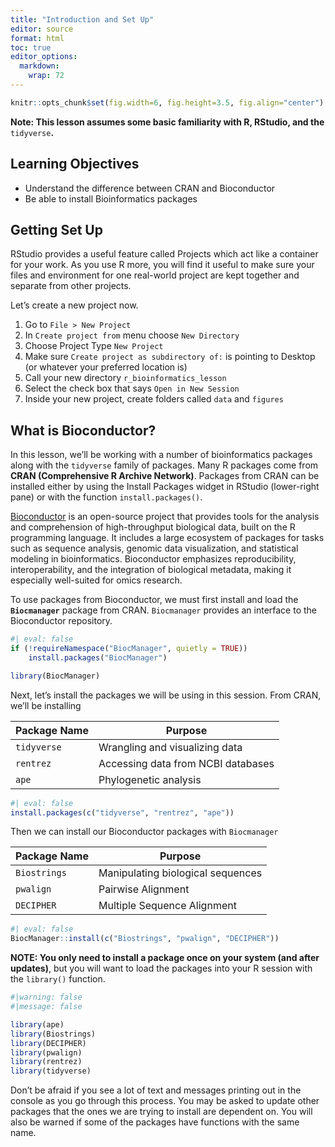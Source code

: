 ```yaml
---
title: "Introduction and Set Up"
editor: source
format: html
toc: true
editor_options: 
  markdown: 
    wrap: 72
---
```


```r
knitr::opts_chunk$set(fig.width=6, fig.height=3.5, fig.align="center")
```

**Note: This lesson assumes some basic familiarity with R, RStudio, and
the **`tidyverse`**.**

## Learning Objectives

-   Understand the difference between CRAN and Bioconductor
-   Be able to install Bioinformatics packages

## Getting Set Up
RStudio provides a useful feature called Projects which act like a container for your work. As you use R more, you will find it useful to make sure your files and environment for one real-world project are kept together and separate from other projects.

Let’s create a new project now.

1. Go to `File > New Project`
1. In `Create project from` menu choose `New Directory`
1. Choose Project Type `New Project`
1. Make sure `Create project as subdirectory of:` is pointing to Desktop (or whatever your preferred location is)
1. Call your new directory `r_bioinformatics_lesson`
1. Select the check box that says `Open in New Session`
1. Inside your new project, create folders called `data` and `figures`


## What is Bioconductor?

In this lesson, we'll be working with a number of bioinformatics
packages along with the `tidyverse` family of packages. Many R packages
come from **CRAN (Comprehensive R Archive Network)**. Packages from CRAN
can be installed either by using the Install Packages widget in RStudio
(lower-right pane) or with the function `install.packages()`.

[Bioconductor](https://bioconductor.org/) is an open-source project that
provides tools for the analysis and comprehension of high-throughput
biological data, built on the R programming language. It includes a
large ecosystem of packages for tasks such as sequence analysis, genomic
data visualization, and statistical modeling in bioinformatics.
Bioconductor emphasizes reproducibility, interoperability, and the
integration of biological metadata, making it especially well-suited for
omics research.

To use packages from Bioconductor, we must first install and load the
**`Biocmanager`** package from CRAN. `Biocmanager` provides an interface
to the Bioconductor repository.

```r
#| eval: false
if (!requireNamespace("BiocManager", quietly = TRUE))
    install.packages("BiocManager")

library(BiocManager)
```

Next, let's install the packages we will be using in this session. From
CRAN, we'll be installing

| Package Name | Purpose                            |
|--------------|------------------------------------|
|`tidyverse`  | Wrangling and visualizing data      |
|`rentrez`    | Accessing data from NCBI databases  |
| `ape`       | Phylogenetic analysis               |


```r
#| eval: false
install.packages(c("tidyverse", "rentrez", "ape"))
```

Then we can install our Bioconductor packages with `Biocmanager`

| Package Name | Purpose                            |
|--------------|------------------------------------|
|`Biostrings`  | Manipulating biological sequences  |
|`pwalign`     | Pairwise Alignment                 |
|`DECIPHER`    | Multiple Sequence Alignment        |

```r
#| eval: false
BiocManager::install(c("Biostrings", "pwalign", "DECIPHER"))
```

**NOTE: You only need to install a package once on your system (and after updates)**, but you will want to load the packages into your R session with the `library()` function.

```r
#|warning: false
#|message: false

library(ape)
library(Biostrings)
library(DECIPHER)
library(pwalign)
library(rentrez)
library(tidyverse)
```

Don't be afraid if you see a lot of text and messages printing out in the console as you go through this process. You may be asked to update other packages that the ones we are trying to install are dependent on. You will also be warned if some of the packages have functions with the same name.